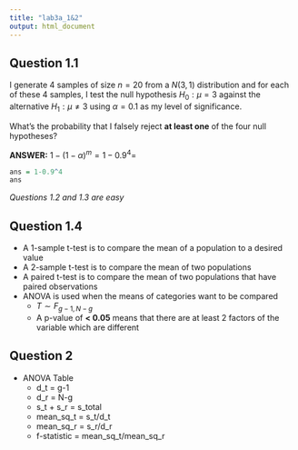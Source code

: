 ---
title: "lab3a_1&2"
output: html_document
---

## Question 1.1
I generate 4 samples of size $n=20$ from a $N(3,1)$ distribution and for each of these 4 samples, I test the null hypothesis $H_0:\mu=3$ against the alternative $H_1:\mu\neq3$ using $\alpha=0.1$ as my level of significance.

What’s the probability that I falsely reject **at least one** of the four null hypotheses?

**ANSWER:** $1-(1-\alpha)^m=1-0.9^4=$

```{r, echo = FALSE}
ans = 1-0.9^4
ans
```

*Questions 1.2 and 1.3 are easy*

## Question 1.4

- A 1-sample t-test is to compare the mean of a population to a desired value
- A 2-sample t-test is to compare the mean of two populations
- A paired t-test is to compare the mean of two populations that have paired observations
- ANOVA is used when the means of categories want to be compared
  - $T\sim F_{g-1,N-g}$
  - A p-value of **< 0.05** means that there are at least 2 factors of the variable which are different
  
  
## Question 2

- ANOVA Table
  - d_t = g-1
  - d_r = N-g
  - s_t + s_r = s_total
  - mean_sq_t = s_t/d_t
  - mean_sq_r = s_r/d_r
  - f-statistic = mean_sq_t/mean_sq_r
